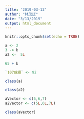 ```yaml
---
title: '2019-03-13'
author: "林茂廷"
date: "3/13/2019"
output: html_document
---
```


```r
knitr::opts_chunk$set(echo = TRUE)
```
```r
a <- 2
3 -> b
a2 <-  5L
```
```r
65 + b
```

```r
`107成績` <- 92
```

```r
class(a)
```

```r
class(a2)
```

```r
aVector <- c(5,6,7)
a2Vector <- c(5L,6L,7L)
```

```r
class(aVector)
```







